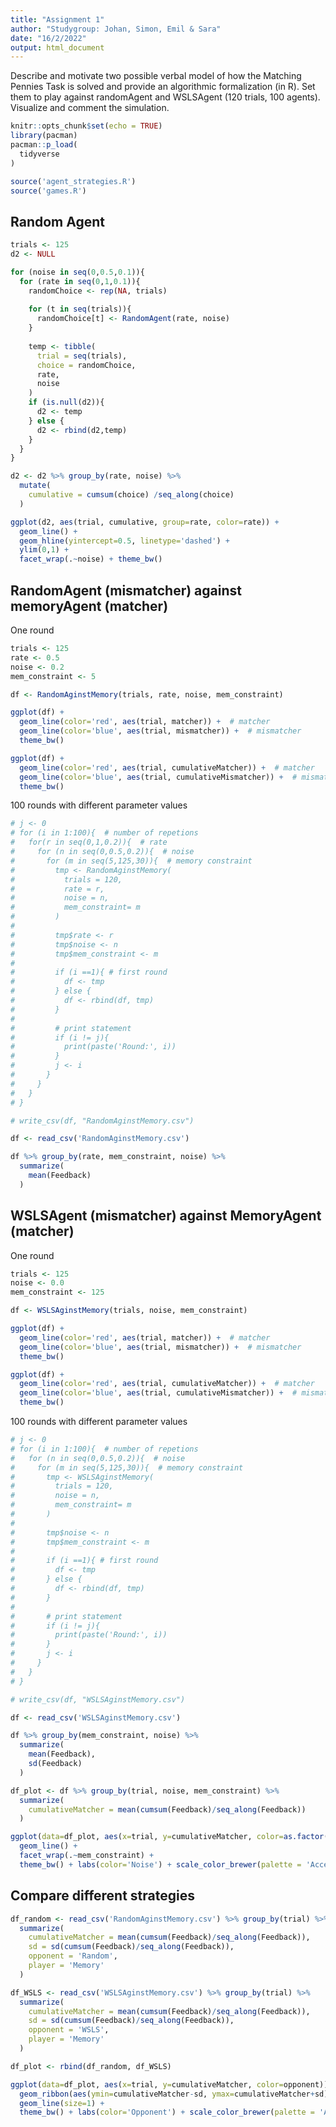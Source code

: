 ```yaml
---
title: "Assignment 1"
author: "Studygroup: Johan, Simon, Emil & Sara"
date: "16/2/2022"
output: html_document
---
```


Describe and motivate two possible verbal model of how the Matching Pennies Task is solved and provide an algorithmic formalization (in R). Set them to play against randomAgent and WSLSAgent (120 trials, 100 agents). Visualize and comment the simulation.

```r
knitr::opts_chunk$set(echo = TRUE)
library(pacman)
pacman::p_load(
  tidyverse
)

source('agent_strategies.R')
source('games.R')

```

## Random Agent
```r
trials <- 125
d2 <- NULL

for (noise in seq(0,0.5,0.1)){
  for (rate in seq(0,1,0.1)){
    randomChoice <- rep(NA, trials)
    
    for (t in seq(trials)){
      randomChoice[t] <- RandomAgent(rate, noise)
    }
    
    temp <- tibble(
      trial = seq(trials),
      choice = randomChoice,
      rate,
      noise
    )
    if (is.null(d2)){
      d2 <- temp
    } else {
      d2 <- rbind(d2,temp)
    }
  }
}
```

```r
d2 <- d2 %>% group_by(rate, noise) %>% 
  mutate(
    cumulative = cumsum(choice) /seq_along(choice)
  )

ggplot(d2, aes(trial, cumulative, group=rate, color=rate)) +
  geom_line() + 
  geom_hline(yintercept=0.5, linetype='dashed') +
  ylim(0,1) + 
  facet_wrap(.~noise) + theme_bw()
```

## RandomAgent (mismatcher) against memoryAgent (matcher)

One round
```r
trials <- 125
rate <- 0.5
noise <- 0.2
mem_constraint <- 5

df <- RandomAginstMemory(trials, rate, noise, mem_constraint)

```


```r
ggplot(df) + 
  geom_line(color='red', aes(trial, matcher)) +  # matcher
  geom_line(color='blue', aes(trial, mismatcher)) +  # mismatcher
  theme_bw()
```
```r
ggplot(df) + 
  geom_line(color='red', aes(trial, cumulativeMatcher)) +  # matcher
  geom_line(color='blue', aes(trial, cumulativeMismatcher)) +  # mismatcher
  theme_bw()
```
100 rounds with different parameter values
```r
# j <- 0
# for (i in 1:100){  # number of repetions
#   for(r in seq(0,1,0.2)){  # rate
#     for (n in seq(0,0.5,0.2)){  # noise
#       for (m in seq(5,125,30)){  # memory constraint
#         tmp <- RandomAginstMemory(
#           trials = 120,
#           rate = r,
#           noise = n,
#           mem_constraint= m
#         )
#         
#         tmp$rate <- r
#         tmp$noise <- n
#         tmp$mem_constraint <- m
#         
#         if (i ==1){ # first round
#           df <- tmp
#         } else {
#           df <- rbind(df, tmp)
#         }
#         
#         # print statement
#         if (i != j){
#           print(paste('Round:', i))
#         }
#         j <- i
#       }
#     }
#   }
# }

# write_csv(df, "RandomAginstMemory.csv")
```

```r
df <- read_csv('RandomAginstMemory.csv')

df %>% group_by(rate, mem_constraint, noise) %>% 
  summarize(
    mean(Feedback)
  )
```


## WSLSAgent (mismatcher) against MemoryAgent (matcher)

One round
```r
trials <- 125
noise <- 0.0
mem_constraint <- 125

df <- WSLSAginstMemory(trials, noise, mem_constraint)
```

```r
ggplot(df) + 
  geom_line(color='red', aes(trial, matcher)) +  # matcher
  geom_line(color='blue', aes(trial, mismatcher)) +  # mismatcher
  theme_bw()
```

```r
ggplot(df) + 
  geom_line(color='red', aes(trial, cumulativeMatcher)) +  # matcher
  geom_line(color='blue', aes(trial, cumulativeMismatcher)) +  # mismatcher
  theme_bw()
```

100 rounds with different parameter values
```r
# j <- 0
# for (i in 1:100){  # number of repetions
#   for (n in seq(0,0.5,0.2)){  # noise
#     for (m in seq(5,125,30)){  # memory constraint
#       tmp <- WSLSAginstMemory(
#         trials = 120,
#         noise = n,
#         mem_constraint= m
#       )
#       
#       tmp$noise <- n
#       tmp$mem_constraint <- m
#       
#       if (i ==1){ # first round
#         df <- tmp
#       } else {
#         df <- rbind(df, tmp)
#       }
#       
#       # print statement
#       if (i != j){
#         print(paste('Round:', i))
#       }
#       j <- i
#     }
#   }
# }

# write_csv(df, "WSLSAginstMemory.csv")
```

```r
df <- read_csv('WSLSAginstMemory.csv')

df %>% group_by(mem_constraint, noise) %>% 
  summarize(
    mean(Feedback),
    sd(Feedback)
  )
```

```r
df_plot <- df %>% group_by(trial, noise, mem_constraint) %>% 
  summarize(
    cumulativeMatcher = mean(cumsum(Feedback)/seq_along(Feedback))
  )

ggplot(data=df_plot, aes(x=trial, y=cumulativeMatcher, color=as.factor(noise))) + 
  geom_line() + 
  facet_wrap(.~mem_constraint) + 
  theme_bw() + labs(color='Noise') + scale_color_brewer(palette = 'Accent')
```

## Compare different strategies
```r
df_random <- read_csv('RandomAginstMemory.csv') %>% group_by(trial) %>% 
  summarize(
    cumulativeMatcher = mean(cumsum(Feedback)/seq_along(Feedback)),
    sd = sd(cumsum(Feedback)/seq_along(Feedback)),
    opponent = 'Random',
    player = 'Memory'
  )

df_WSLS <- read_csv('WSLSAginstMemory.csv') %>% group_by(trial) %>% 
  summarize(
    cumulativeMatcher = mean(cumsum(Feedback)/seq_along(Feedback)),
    sd = sd(cumsum(Feedback)/seq_along(Feedback)),
    opponent = 'WSLS',
    player = 'Memory'
  )

df_plot <- rbind(df_random, df_WSLS)
```

```r
ggplot(data=df_plot, aes(x=trial, y=cumulativeMatcher, color=opponent)) + 
  geom_ribbon(aes(ymin=cumulativeMatcher-sd, ymax=cumulativeMatcher+sd), alpha=0.1, linetype=0) + 
  geom_line(size=1) + 
  theme_bw() + labs(color='Opponent') + scale_color_brewer(palette = 'Accent')
```

